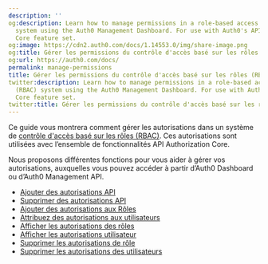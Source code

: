 ```yaml
---
description: ''
og:description: Learn how to manage permissions in a role-based access control (RBAC)
  system using the Auth0 Management Dashboard. For use with Auth0's API Authorization
  Core feature set.
og:image: https://cdn2.auth0.com/docs/1.14553.0/img/share-image.png
og:title: Gérer les permissions du contrôle d'accès basé sur les rôles (RBAC)
og:url: https://auth0.com/docs/
permalink: manage-permissions
title: Gérer les permissions du contrôle d'accès basé sur les rôles (RBAC)
twitter:description: Learn how to manage permissions in a role-based access control
  (RBAC) system using the Auth0 Management Dashboard. For use with Auth0's API Authorization
  Core feature set.
twitter:title: Gérer les permissions du contrôle d'accès basé sur les rôles (RBAC)
---
```


Ce guide vous montrera comment gérer les autorisations dans un système de [contrôle d'accès basé sur les rôles (RBAC)](/authorization/concepts/rbac). Ces autorisations sont utilisées avec l’ensemble de fonctionnalités API Authorization Core.

Nous proposons différentes fonctions pour vous aider à gérer vos autorisations, auxquelles vous pouvez accéder à partir d’Auth0 Dashboard ou d’Auth0 Management API.

* [Ajouter des autorisations API](/apis/add-api-permissions)
* [Supprimer des autorisations API](/apis/delete-api-permissions)
* [Ajouter des autorisations aux Rôles](/rbac/roles/add-permissions-to-roles)
* [Attribuez des autorisations aux utilisateurs](/rbac/rbac-users/assign-permissions-to-users)
* [Afficher les autorisations des rôles](/rbac/roles/view-role-permissions)
* [Afficher les autorisations utilisateur](/rbac/rbac-users/view-user-permissions)
* [Supprimer les autorisations de rôle](/rbac/roles/remove-permissions-from-roles)
* [Supprimer les autorisations des utilisateurs](/rbac/rbac-users/remove-permissions-from-users)